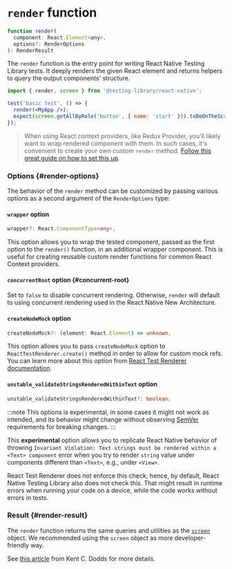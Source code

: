 # `render` function

```jsx
function render(
  component: React.Element<any>,
  options?: RenderOptions
): RenderResult
```

The `render` function is the entry point for writing React Native Testing Library tests. It deeply renders the given React element and returns helpers to query the output components' structure.

```jsx
import { render, screen } from '@testing-library/react-native';

test('basic test', () => {
  render(<MyApp />);
  expect(screen.getAllByRole('button', { name: 'start' })).toBeOnTheScreen();
});
```

> When using React context providers, like Redux Provider, you'll likely want to wrap rendered component with them. In such cases, it's convenient to create your own custom `render` method. [Follow this great guide on how to set this up](https://testing-library.com/docs/react-testing-library/setup#custom-render).

### Options {#render-options}

The behavior of the `render` method can be customized by passing various options as a second argument of the `RenderOptions` type:

#### `wrapper` option

```ts
wrapper?: React.ComponentType<any>,
```

This option allows you to wrap the tested component, passed as the first option to the `render()` function, in an additional wrapper component. This is useful for creating reusable custom render functions for common React Context providers.

#### `concurrentRoot` option {#concurrent-root}

Set to `false` to disable concurrent rendering.
Otherwise, `render` will default to using concurrent rendering used in the React Native New Architecture.

#### `createNodeMock` option

```ts
createNodeMock?: (element: React.Element) => unknown,
```

This option allows you to pass `createNodeMock` option to `ReactTestRenderer.create()` method in order to allow for custom mock refs. You can learn more about this option from [React Test Renderer documentation](https://reactjs.org/docs/test-renderer.html#ideas).

#### `unstable_validateStringsRenderedWithinText` option

```ts
unstable_validateStringsRenderedWithinText?: boolean;
```

:::note
This options is experimental, in some cases it might not work as intended, and its behavior might change without observing [SemVer](https://semver.org/) requirements for breaking changes.
:::

This **experimental** option allows you to replicate React Native behavior of throwing `Invariant Violation: Text strings must be rendered within a <Text> component` error when you try to render `string` value under components different than `<Text>`, e.g., under `<View>`.

React Test Renderer does not enforce this check; hence, by default, React Native Testing Library also does not check this. That might result in runtime errors when running your code on a device, while the code works without errors in tests.

### Result {#render-result}

The `render` function returns the same queries and utilities as the [`screen`](docs/api/screen) object. We recommended using the `screen` object as more developer-friendly way.

See [this article](https://kentcdodds.com/blog/common-mistakes-with-react-testing-library#not-using-screen) from Kent C. Dodds for more details.
